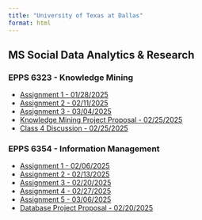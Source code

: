 ```yaml
---
title: "University of Texas at Dallas"
format: html
---
```


## MS Social Data Analytics & Research

### EPPS 6323 - Knowledge Mining

-   [Assignment 1 - 01/28/2025](KM_assignment1.qmd)
-   [Assignment 2 - 02/11/2025](KM_assignment2.qmd)
-   [Assignment 3 - 03/04/2025](KM_assignment3.qmd)
-   [Knowledge Mining Project Proposal - 02/25/2025](KMProjectProposal_PPT.pdf)
-   [Class 4 Discussion - 02/25/2025](KM4_MiningScientificPapers.pdf)

### EPPS 6354 - Information Management

-   [Assignment 1 - 02/06/2025](IM_assignment1.qmd)
-   [Assignment 2 - 02/13/2025](IM_assignment2.qmd)
-   [Assignment 3 - 02/20/2025](IM_assignment3.qmd)
-   [Assignment 4 - 02/27/2025](IM_assignment4.qmd)
-   [Assignment 5 - 03/06/2025](IM_assignment5.qmd)
-   [Database Project Proposal - 02/20/2025](IMProjectProposal_PPT.pdf)  
